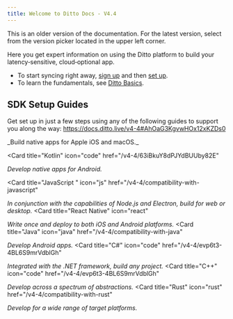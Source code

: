```yaml
---
title: Welcome to Ditto Docs - V4.4
---
```


<Warning>
This is an older version of the documentation. For the latest version, select from the version picker located in the upper left corner.
</Warning>

Here you get expert information on using the Ditto platform to build your latency‑sensitive, cloud‑optional app.

- To start syncing right away, [sign up](./Onboarding.md) and then [set up]().&#x20;
- To learn the fundamentals, see [Ditto Basics](/v4-4/ditto-basics).

## SDK Setup Guides

Get set up in just a few steps using any of the following guides to support you along the way:
https://docs.ditto.live/v4-4#AhOaG3KgvwHOx12xKZDs0

<CardGroup cols={3}>
  <Card
    title="Swift"
    icon="swift"
    href="/v4-4/swift-compatibility"
  >
_Build native apps for Apple iOS and macOS._
  </Card>

  <Card
    title="Kotlin"
    icon="code"
    href="/v4-4/63iBkuY8dPJYdBUUby82E"
  >
_Develop native apps for Android._
  </Card>

  <Card
    title="JavaScript "
    icon="js"
    href="/v4-4/compatibility-with-javascript"
  >
_In conjunction with the capabilities of Node.js and Electron, build for web or desktop._
  </Card>  <Card
    title="React Native"
    icon="react"
  >
_Write once and deploy to both iOS and Android platforms._
  </Card>  <Card
    title="Java"
    icon="java"
    href="/v4-4/compatibility-with-java"
  >
_Develop Android apps._
  </Card>  <Card
    title="C#"
    icon="code"
    href="/v4-4/evp6t3-4BL6S9mrVdblGh"
  >
_Integrated with the .NET framework, build any project._
  </Card>  <Card
    title="C++"
    icon="code"
    href="/v4-4/evp6t3-4BL6S9mrVdblGh"
  >
_Develop across a spectrum of abstractions._
  </Card>
   <Card
    title="Rust"
    icon="rust"
    href="/v4-4/compatibility-with-rust"
  >
_Develop for a wide range of target platforms._
  </Card>
</CardGroup>


